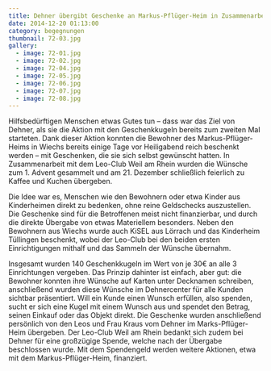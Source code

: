 ```yaml
---
title: Dehner übergibt Geschenke an Markus-Pflüger-Heim in Zusammenarbeit mit Leo-Club
date: 2014-12-20 01:13:00
category: begegnungen
thumbnail: 72-03.jpg
gallery:
  - image: 72-01.jpg
  - image: 72-02.jpg
  - image: 72-04.jpg
  - image: 72-05.jpg
  - image: 72-06.jpg
  - image: 72-07.jpg
  - image: 72-08.jpg
---
```


Hilfsbedürftigen Menschen etwas Gutes tun – dass war das Ziel von Dehner, als sie die Aktion mit den Geschenkkugeln bereits zum zweiten Mal starteten. Dank dieser Aktion konnten die Bewohner des Markus-Pflüger-Heims in Wiechs bereits einige Tage vor Heiligabend reich beschenkt werden – mit Geschenken, die sie sich selbst gewünscht hatten. In Zusammenarbeit mit dem Leo-Club Weil am Rhein wurden die Wünsche zum 1. Advent gesammelt und am 21. Dezember schließlich feierlich zu Kaffee und Kuchen übergeben.

Die Idee war es, Menschen wie den Bewohnern oder etwa Kinder aus Kinderheimen direkt zu bedenken, ohne reine Geldschecks auszustellen. Die Geschenke sind für die Betroffenen meist nicht finanzierbar, und durch die direkte Übergabe von etwas Materiellem besonders. Neben den Bewohnern aus Wiechs wurde auch KiSEL aus Lörrach und das Kinderheim Tüllingen beschenkt, wobei der Leo-Club bei den beiden ersten Einrichtigungen mithalf und das Sammeln der Wünsche übernahm.

Insgesamt wurden 140 Geschenkkugeln im Wert von je 30€ an alle 3 Einrichtungen vergeben. Das Prinzip dahinter ist einfach, aber gut: die Bewohner konnten ihre Wünsche auf Karten unter Decknamen schreiben, anschließend wurden diese Wünsche im Dehnercenter für alle Kunden sichtbar präsentiert. Will ein Kunde einen Wunsch erfüllen, also spenden, sucht er sich eine Kugel mit einem Wunsch aus und spendet den Betrag, seinen Einkauf oder das Objekt direkt. Die Geschenke wurden anschließend persönlich von den Leos und Frau Kraus vom Dehner im Marks-Pflüger-Heim übergeben.
Der Leo-Club Weil am Rhein bedankt sich zudem bei Dehner für eine großzügige Spende, welche nach der Übergabe beschlossen wurde. Mit dem Spendengeld werden weitere Aktionen, etwa mit dem Markus-Pflüger-Heim, finanziert.
